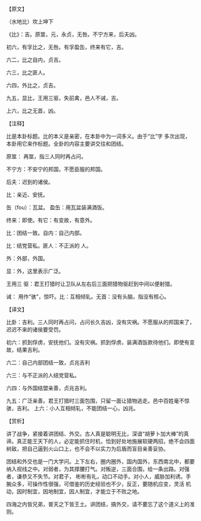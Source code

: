 

【原文】

（水地比）坎上坤下

《比》：吉。原筮，元，永贞，无咎。不宁方来，后夫凶。

初六，有孚比之，无咎。有孚盈缶，终来有它，吉。

六二，比之自内，贞吉。

六三，比之匪人。

六四，外比之，贞吉。

九五，显比，王用三驱，失前禽，邑人不诫，吉。

上六，比之无首，凶。

【注释】

比是本卦标题。比的本义是亲密，在本卦中为一词多义。由于“比”字 多次出现，本卦用它来作标题。全卦的内容主要讲交往和团结。

原筮： 再筮，指三人同时再占问。

不宁方：不安宁的邦国，不愿臣服的邦国。

后夫：迟到的诸侯。

比：亲近、安抚。

缶（fou）：瓦盆。 盈缶：用瓦盆装满酒饭。

终来：即使。有它：有变故，有意外。

比：团结一致。自内：自己内部。

比：结党营私。匪人：不正派的 人。

外：外部，外国。

显：外，这里表示广泛。

王用三 驱：君王打猎时让卫队从左右后三面把猎物驱赶到中间以便射猎。

诫： 用作“骇”，惊吓。比：互相倾轧。无首：没有头脑，指没有核心。

【译文】

比卦：吉利。三人同时再占问，占问长久吉凶，没有灾祸。不愿服从的邦国来了，迟迟不来的诸侯要受罚。

初六：抓到俘虏，安抚他们。没有灾祸。抓到俘虏，装满酒饭款待他们。即使有变故，结果吉利。

六二：自己内部团结一致，贞兆吉利

六三：与不正派的人结党营私。

六四：与外国结盟亲善，贞兆吉利。

九五：广泛亲善。君王打猎时三面包围，只留一面让猎物逃走。邑中百姓毫不惊骇，吉利。 上六：小人互相倾轧，不能团结一心，凶兆。

【赏析】

讲了战争，紧接着讲团结、外交。古人真是聪明无比，深谙“胡萝卜加大棒”的真谛。真正能王天下的人，必定能抓住时机，恰到好处地施展软硬两招，绝不会四面树敌，把自己逼到火山口上，也不会不以实力为后盾而盲目亲善妥协。

团结和外交也是一门大学问。上下左右，圈内圈外，国内国外，东西南北中，都要纳入视线之中。对弱者，为其撑腰打气。对叛逆，三面合围，给一条出路。对强者，谦恭又不失节。对君子， 彬彬有礼，动口不动手。对小人，威胁加利诱。手腕众多，可操作性很强，可借鉴的历史经验也不少，反正，要随机应变，灵活 机动，因时制宜，因地制宜，因人制宜，才能立于不败之地。

四海之内皆兄弟，普天之下皆王土。讲团结，搞外交，请不要忘了这个道义上的准则。

